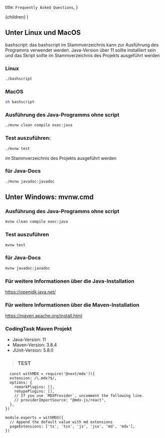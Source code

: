 
  title: `Frequently Asked Questions`,
}


  <ArticleLayout meta={meta} >{children}</ArticleLayout>
)

## Unter Linux und MacOS
bashscript: das bashscript im Stammverzeichnis kann zur Ausführung des Programms verwendet werden.
Java-Version über 11 sollte installiert sein und das Skript sollte im Stammverzeichnis des Projekts ausgeführt werden

### Linux
```bash
./bashscript
```
### MacOS
```bash
sh bashscript
```
### Ausführung des Java-Programms ohne script
```bash
./mvnw clean compile exec:java
```
### Test auszuführen:
```bash
./mvnw test
```
im Stammverzeichnis des Projekts ausgeführt werden

### für Java-Docs
```bash
./mvnw javadoc:javadoc
```

## Unter Windows: mvnw.cmd

### Ausführung des Java-Programms ohne script
```bash
mvnw clean compile exec:java
```
### Test auszuführen
```bash
mvnw test
```

### für Java-Docs
```bash
mvnw javadoc:javadoc
```

### Für weitere Informationen über die Java-Installation
https://openjdk.java.net/
### Für weitere Informationen über die Maven-Installation
https://maven.apache.org/install.html
### CodingTask Maven Projekt
- Java-Version: 11
- Maven-Version: 3.8.4
- JUnit-Version: 5.8.0



> ### TEST

```
  const withMDX = require('@next/mdx')({
  extension: /\.mdx?$/,
  options: {
    remarkPlugins: [],
    rehypePlugins: [],
    // If you use `MDXProvider`, uncomment the following line.
    // providerImportSource: "@mdx-js/react",
  },
})

module.exports = withMDX({
  // Append the default value with md extensions
  pageExtensions: ['ts', 'tsx', 'js', 'jsx', 'md', 'mdx'],
})
```
